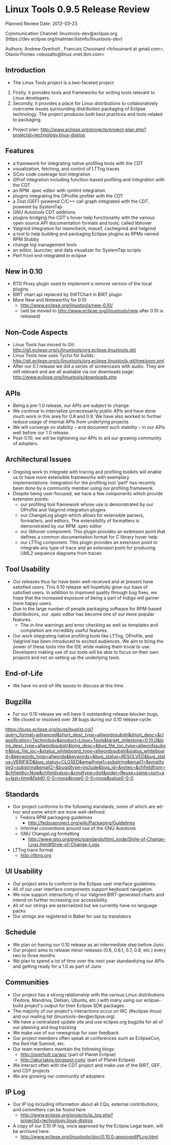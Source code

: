 = Linux Tools 0.9.5 Release Review =
Planned Review Date: 2012-03-23

Communication Channel:  linuxtools-dev@eclipse.org (https://dev.eclipse.org/mailman/listinfo/linuxtools-dev)

Authors: Andrew Overholt <overholt redhat com>, Francois Chouinard <fchouinard at gmail.com>, Otavio Pontes <obusatto@linux.vnet.ibm.com>

== Introduction ==
* The Linux Tools project is a two-faceted project
# Firstly, it provides tools and frameworks for writing tools relevant to Linux developers.
# Secondly, it provides a place for Linux distributions to collaboratively overcome issues surrounding distribution packaging of Eclipse technology. The project produces both best practices and tools related to packaging.
* Project plan:  http://www.eclipse.org/projects/project-plan.php?projectid=technology.linux-distros

== Features ==
* a framework for integrating native profiling tools with the CDT
* visualization, fetching, and control of LTTng traces
* GCov code coverage tool integration
* GProf integration including function-based profiling and integration with the CDT
* an RPM .spec editor with rpmlint integration
* plugins integrating the OProfile profiler with the CDT
* a Zest (GEF)-powered C/C++ call graph integrated with the CDT, powered by SystemTap
* GNU Autotools CDT additions
* plugins bridging the CDT's hover help functionality with the various open source API documentation formats and tools; called libhover
* Valgrind integration for memcheck, massif, cachegrind and helgrind
* a tool to help building and packaging Eclipse plugins as RPMs named RPM Stubby
* change log management tools
* an editor, launcher, and data visualizer for SystemTap scripts
* Perf front end integrated in eclipse

== New in 0.10 ==
* RTD Proxy plugin used to implement a remove version of the local plugins
* BIRT chart api replaced by SWTChart in BIRT plugin
* More New and Noteworthy for 0.10
** http://www.eclipse.org/linuxtools/new-0.10/
** (will be moved to http://www.eclipse.org/linuxtools/new after 0.10 is released)

== Non-Code Aspects ==
* Linux Tools has moved to Git:  http://git.eclipse.org/c/linuxtools/org.eclipse.linuxtools.git/
* Linux Tools now uses Tycho for builds:  http://git.eclipse.org/c/linuxtools/org.eclipse.linuxtools.git/tree/pom.xml
* After our 0.1 release we did a series of screencasts with audio. They are still relevant and are all available via our downloads page:  http://www.eclipse.org/linuxtools/downloads.php

== APIs ==
* Being a pre-1.0 release, our APIs are subject to change.
* We continue to internalize unnecessarily public APIs and have done much work in this area for 0.8 and 0.9.  We have also worked to further reduce usage of internal APIs from underlying projects.
* We will converge on stability – and document such stability – in our APIs well before our 1.0 release.
* Post-0.10, we will be tightening our APIs to aid our growing community of adopters.

== Architectural Issues ==
* Ongoing work to integrate with tracing and profiling toolkits will enable us to have more extensible frameworks with exemplary implementations.  Integration for the profiling tool 'perf' has recently been done by a community member using our profiling framework.
* Despite being user-focused, we have a few components which provide extension points:
** our profiling tool framework whose use is demonstrated by our OProfile and Valgrind integration plugins
** our ChangeLog plugin which allows for extensible parsers, formatters, and editors. The extensibility of formatters is demonstrated by our RPM .spec editor
** our libhover component. This plugin provides an extension point that defines a common documentation format for C library hover help
** our LTTng component. This plugin provides an extension point to integrate any type of trace and an extension point for producing UML2 sequence diagrams from traces

== Tool Usability ==
* Our releases thus far have been well-received and at present have satisfied users.  This 0.10 release will hopefully grow our base of satisfied users.  In addition to improved quality through bug fixes, we hope that the increased exposure of being a part of Indigo will garner more happy users. 
* Due to the large number of people packaging software for RPM-based distributions, our .spec editor has become one of our more popular features.
** The in-line warnings and error checking as well as templates and completion are incredibly useful features.
* Our work integrating native profiling tools like LTTng, OProfile, and Valgrind has been introduced to excited audiences. We aim to bring the power of these tools into the IDE while making them trivial to use.  Developers making use of our tools will be able to focus on their own projects and not on setting up the underlying tools.

== End-of-Life ==
* We have no end-of-life issues to discuss at this time.

== Bugzilla ==
* For our 0.10 release we will have 0 outstanding release-blocker bugs.
* We closed or resolved over 38 bugs during our 0.10 release cycle:
https://bugs.eclipse.org/bugs/buglist.cgi?query_format=advanced&short_desc_type=allwordssubstr&short_desc=&classification=Technology&product=Linux+Tools&target_milestone=0.10.0&long_desc_type=allwordssubstr&long_desc=&bug_file_loc_type=allwordssubstr&bug_file_loc=&status_whiteboard_type=allwordssubstr&status_whiteboard=&keywords_type=allwords&keywords=&bug_status=RESOLVED&bug_status=VERIFIED&bug_status=CLOSED&emailtype1=substring&email1=&emailtype2=substring&email2=&bugidtype=include&bug_id=&votes=&chfieldfrom=&chfieldto=Now&chfieldvalue=&cmdtype=doit&order=Reuse+same+sort+as+last+time&field0-0-0=noop&type0-0-0=noop&value0-0-0

== Standards ==
* Our project conforms to the following standards, some of which are ad-hoc and some which are more well-defined:
** Fedora RPM packaging guidelines
*** http://fedoraproject.org/wiki/Packaging/Guidelines
** Informal conventions around use of the GNU Autotools
** GNU ChangeLog formatting
*** http://www.gnu.org/prep/standards/html_node/Style-of-Change-Logs.html#Style-of-Change-Logs
* LTTng trace format
** http://lttng.org

== UI Usability ==
* Our project aims to conform to the Eclipse user interface guidelines.
* All of our user interface components support keyboard navigation.
* We now support interactivity of our Valgrind BIRT-generated charts and intend on further increasing our accessibility.
* All of our strings are externalized but we currently have no language packs
* Our strings are registered in Babel for use by translators

== Schedule ==
* We plan on having our 0.10 release as an intermediate step before Juno
* Our project aims to release minor releases (0.6, 0.6.1, 0.7, 0.8, etc.) every two to three months
* We plan to spend a lot of time over the next year standardizing our APIs and getting ready for a 1.0 as part of Juno

== Communities ==
* Our project has a strong relationship with the various Linux distributions (Fedora, Mandriva, Debian, Ubuntu, etc.) with many using our eclipse-build project's output for their Eclipse SDK packages
* The majority of our project's interactions occur on IRC (#eclipse-linux) and our mailing list (linuxtools-dev@eclipse.org)
* We have a centralized update site and use eclipse.org bugzilla for all of our planning and bug tracking
* We make use of our newsgroup for user feedback
* Our project members often speak at conferences such as EclipseCon, the Red Hat Summit, etc.
* Our team members maintain the following blogs:
** http://overholt.ca/wp/ (part of Planet Eclipse)
** http://akurtakov.blogspot.com/ (part of Planet Eclipse)
* We interact often with the CDT project and make use of the BIRT, GEF, and CDT projects
* We are growing our community of adopters

== IP Log ==
* Our IP log including information about all CQs, external contributions, and committers can be found here
** http://www.eclipse.org/projects/ip_log.php?projectid=technology.linux-distros
* A copy of our 0.10 IP log, once approved by the Eclipse Legal team, will be archived here:
** http://www.eclipse.org/linuxtools/doc/0.10.0-approvedIPLog.html
